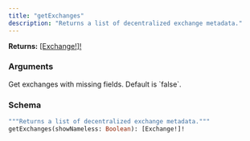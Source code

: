 ```yaml
---
title: "getExchanges"
description: "Returns a list of decentralized exchange metadata."
---
```


**Returns:** [[Exchange!]!](/api-reference/types#exchange)

### Arguments

<ResponseField name="showNameless" type="Boolean">
  Get exchanges with missing fields. Default is `false`.
</ResponseField>

### Schema


```graphql 
"""Returns a list of decentralized exchange metadata."""
getExchanges(showNameless: Boolean): [Exchange!]!
```
